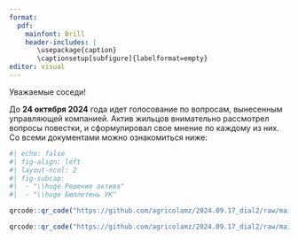 ```yaml
---
format: 
  pdf:
    mainfont: Brill
    header-includes: |
       \usepackage{caption}
       \captionsetup[subfigure]{labelformat=empty}
editor: visual
---
```


\huge

Уважаемые соседи!

\vspace{5em}

До **24 октября 2024** года идет голосование по вопросам, вынесенным управляющей компанией. Актив жильцов внимательно рассмотрел вопросы повестки, и сформулировал свое мнение по каждому из них. Со всеми документами можно ознакомиться ниже:

\vspace{5em}

```r
#| echo: false
#| fig-align: left
#| layout-ncol: 2
#| fig-subcap: 
#|  - "\\huge Решение актива"
#|  - "\\huge Бюллетень УК"

qrcode::qr_code("https://github.com/agricolamz/2024.09.17_dial2/raw/main/2024.09.17_dial2.pdf", ecl = "L") |> plot()

qrcode::qr_code("https://github.com/agricolamz/2024.09.17_dial2/raw/main/2024.09.17_dial.pdf", ecl = "L") |> plot()
```




